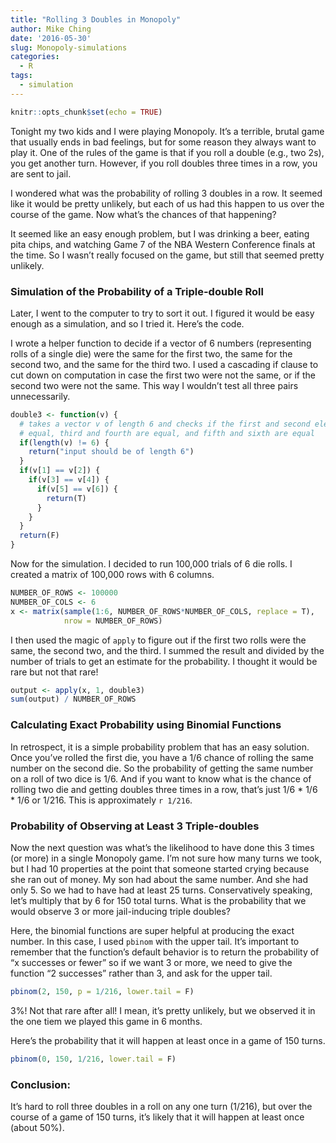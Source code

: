```yaml
---
title: "Rolling 3 Doubles in Monopoly"
author: Mike Ching
date: '2016-05-30'
slug: Monopoly-simulations
categories:
  - R
tags:
  - simulation
---
```


```r
knitr::opts_chunk$set(echo = TRUE)
```

Tonight my two kids and I were playing Monopoly. It's a terrible, brutal game that usually ends in bad feelings, but for some reason they always want to play it. One of the rules of the game is that if you roll a double (e.g., two 2s), you get another turn. However, if you roll doubles three times in a row, you are sent to jail.

I wondered what was the probability of rolling 3 doubles in a row. It seemed like it would be pretty unlikely, but each of us had this happen to us over the course of the game. Now what's the chances of that happening?

It seemed like an easy enough problem, but I was drinking a beer, eating pita chips, and watching Game 7 of the NBA Western Conference finals at the time. So I wasn't really focused on the game, but still that seemed pretty unlikely.

### Simulation of the Probability of a Triple-double Roll
Later, I went to the computer to try to sort it out. I figured it would be easy enough as a simulation, and so I tried it. Here's the code.

I wrote a helper function to decide if a vector of 6 numbers (representing rolls of a single die) were the same for the first two, the same for the second two, and the same for the third two. I used a cascading if clause to cut down on computation in case the first two were not the same, or if the second two were not the same. This way I wouldn't test all three pairs unnecessarily.

```r
double3 <- function(v) {
  # takes a vector v of length 6 and checks if the first and second elements are
  # equal, third and fourth are equal, and fifth and sixth are equal
  if(length(v) != 6) {
    return("input should be of length 6")
  }
  if(v[1] == v[2]) {
    if(v[3] == v[4]) {
      if(v[5] == v[6]) {
        return(T)
      }
    }
  }
  return(F)
}

```

Now for the simulation. I decided to run 100,000 trials of 6 die rolls. I created a matrix of 100,000 rows with 6 columns.
```r
NUMBER_OF_ROWS <- 100000
NUMBER_OF_COLS <- 6
x <- matrix(sample(1:6, NUMBER_OF_ROWS*NUMBER_OF_COLS, replace = T), 
            nrow = NUMBER_OF_ROWS)
```

I then used the magic of `apply` to figure out if the first two rolls were the same, the second two, and the third. I summed the result and divided by the number of trials to get an estimate for the probability. I thought it would be rare but not that rare!
```r
output <- apply(x, 1, double3)
sum(output) / NUMBER_OF_ROWS
```

### Calculating Exact Probability using Binomial Functions
In retrospect, it is a simple probability problem that has an easy solution. Once you've rolled the first die, you have a 1/6 chance of rolling the same number on the second die. So the probability of getting the same number on a roll of two dice is 1/6. And if you want to know what is the chance of rolling two die and getting doubles three times in a row, that's just 1/6 * 1/6 * 1/6 or 1/216. This is approximately `r 1/216`.

### Probability of Observing at Least 3 Triple-doubles
Now the next question was what's the likelihood to have done this 3 times (or more) in a single Monopoly game. I'm not sure how many turns we took, but I had 10 properties at the point that someone started crying because she ran out of money. My son had about the same number. And she had only 5. So we had to have had at least 25 turns. Conservatively speaking, let's multiply that by 6 for 150 total turns. What is the probability that we would observe 3 or more jail-inducing triple doubles?

Here, the binomial functions are super helpful at producing the exact number. In this case, I used `pbinom` with the upper tail. It's important to remember that the function's default behavior is to return the probability of "x successes or fewer" so if we want 3 or more, we need to give the function "2 successes" rather than 3, and ask for the upper tail.

```r
pbinom(2, 150, p = 1/216, lower.tail = F)
```

3%! Not that rare after all! I mean, it's pretty unlikely, but we observed it in the one tiem we played this game in 6 months.

Here's the probability that it will happen at least once in a game of 150 turns.
```r
pbinom(0, 150, 1/216, lower.tail = F)
```

### Conclusion:
It's hard to roll three doubles in a roll on any one turn (1/216), but over the course of a game of 150 turns, it's likely that it will happen at least once (about 50%).